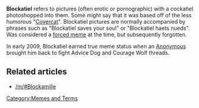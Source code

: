 '''Blockatiel''' refers to pictures (often erotic or pornographic) with a cockatiel photoshopped into them. Some might say that it was based off of the less humorous "[[Covercat]]". Blockatiel pictures are normally accompanied by phrases such as "Blockatiel saves your soul" or "Blockatiel haets nueds".  Was considered a [[:Category:Forced and Failed Memes|forced meme]] at the time, but subsequently forgotten.

In early 2009, Blockatiel earned true meme status when an [[Anonymous]] brought him back to fight Advice Dog and Courage Wolf threads.

== Related articles ==
* [[/m/#Blockamille]]

[[Category:Memes and Terms]]